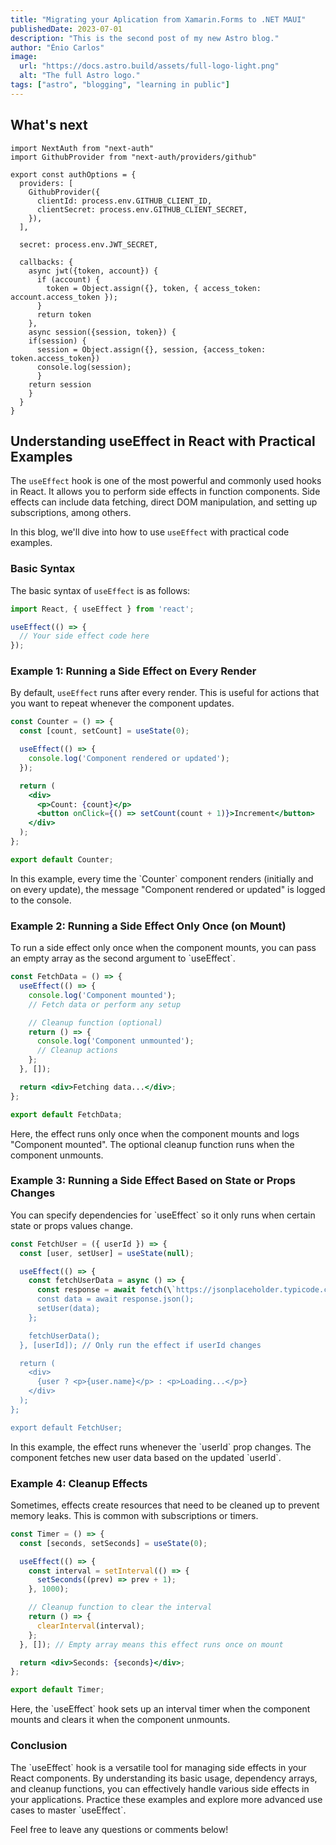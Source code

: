 ```yaml
---
title: "Migrating your Aplication from Xamarin.Forms to .NET MAUI"
publishedDate: 2023-07-01
description: "This is the second post of my new Astro blog."
author: "Énio Carlos"
image:
  url: "https://docs.astro.build/assets/full-logo-light.png"
  alt: "The full Astro logo."
tags: ["astro", "blogging", "learning in public"]
---
```


## What's next

```tsx
import NextAuth from "next-auth"
import GithubProvider from "next-auth/providers/github"

export const authOptions = {
  providers: [
    GithubProvider({
      clientId: process.env.GITHUB_CLIENT_ID,
      clientSecret: process.env.GITHUB_CLIENT_SECRET,
    }),
  ],
  
  secret: process.env.JWT_SECRET,
  
  callbacks: {
    async jwt({token, account}) {
      if (account) {
        token = Object.assign({}, token, { access_token: account.access_token });
      }
      return token
    },
    async session({session, token}) {
    if(session) {
      session = Object.assign({}, session, {access_token: token.access_token})
      console.log(session);
      }
    return session
    }
  }
}
```

## Understanding useEffect in React with Practical Examples

The `useEffect` hook is one of the most powerful and commonly used hooks in React. It allows you to perform side effects in function components. Side effects can include data fetching, direct DOM manipulation, and setting up subscriptions, among others.

In this blog, we'll dive into how to use `useEffect` with practical code examples.

### Basic Syntax

The basic syntax of `useEffect` is as follows:

```jsx
import React, { useEffect } from 'react';

useEffect(() => {
  // Your side effect code here
});
```

### Example 1: Running a Side Effect on Every Render

By default, `useEffect` runs after every render. This is useful for actions that you want to repeat whenever the component updates.

```jsx
const Counter = () => {
  const [count, setCount] = useState(0);

  useEffect(() => {
    console.log('Component rendered or updated');
  });

  return (
    <div>
      <p>Count: {count}</p>
      <button onClick={() => setCount(count + 1)}>Increment</button>
    </div>
  );
}; 

export default Counter;
```

In this example, every time the \`Counter\` component renders (initially and on every update), the message "Component rendered or updated" is logged to the console.

### Example 2: Running a Side Effect Only Once (on Mount)

To run a side effect only once when the component mounts, you can pass an empty array as the second argument to \`useEffect\`.

```jsx
const FetchData = () => {
  useEffect(() => {
    console.log('Component mounted');
    // Fetch data or perform any setup

    // Cleanup function (optional)
    return () => {
      console.log('Component unmounted');
      // Cleanup actions
    };
  }, []);

  return <div>Fetching data...</div>;
};

export default FetchData;
```

Here, the effect runs only once when the component mounts and logs "Component mounted". The optional cleanup function runs when the component unmounts.

### Example 3: Running a Side Effect Based on State or Props Changes

You can specify dependencies for \`useEffect\` so it only runs when certain state or props values change.

```jsx
const FetchUser = ({ userId }) => {
  const [user, setUser] = useState(null);

  useEffect(() => {
    const fetchUserData = async () => {
      const response = await fetch(\`https://jsonplaceholder.typicode.com/users/\${userId}\`);
      const data = await response.json();
      setUser(data);
    };

    fetchUserData();
  }, [userId]); // Only run the effect if userId changes

  return (
    <div>
      {user ? <p>{user.name}</p> : <p>Loading...</p>}
    </div>
  );
};

export default FetchUser;
```

In this example, the effect runs whenever the \`userId\` prop changes. The component fetches new user data based on the updated \`userId\`.

### Example 4: Cleanup Effects

Sometimes, effects create resources that need to be cleaned up to prevent memory leaks. This is common with subscriptions or timers.

```jsx
const Timer = () => {
  const [seconds, setSeconds] = useState(0);

  useEffect(() => {
    const interval = setInterval(() => {
      setSeconds((prev) => prev + 1);
    }, 1000);

    // Cleanup function to clear the interval
    return () => {
      clearInterval(interval);
    };
  }, []); // Empty array means this effect runs once on mount

  return <div>Seconds: {seconds}</div>;
};

export default Timer;
```

Here, the \`useEffect\` hook sets up an interval timer when the component mounts and clears it when the component unmounts.

### Conclusion

The \`useEffect\` hook is a versatile tool for managing side effects in your React components. By understanding its basic usage, dependency arrays, and cleanup functions, you can effectively handle various side effects in your applications. Practice these examples and explore more advanced use cases to master \`useEffect\`.

Feel free to leave any questions or comments below!
